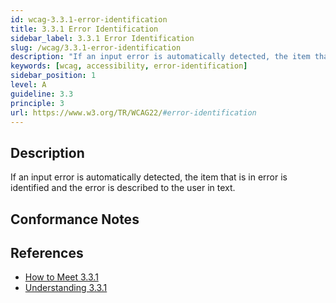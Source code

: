 ```yaml
---
id: wcag-3.3.1-error-identification
title: 3.3.1 Error Identification
sidebar_label: 3.3.1 Error Identification
slug: /wcag/3.3.1-error-identification
description: "If an input error is automatically detected, the item that is in error is identified and the error is described to the user in text."
keywords: [wcag, accessibility, error-identification]
sidebar_position: 1
level: A
guideline: 3.3
principle: 3
url: https://www.w3.org/TR/WCAG22/#error-identification
---
```


## Description

If an input error is automatically detected, the item that is in error is identified and the error is described to the user in text.

## Conformance Notes

<Project name="ads"></Project>

<Project name="scix">
  <Support />
</Project>

## References

- [How to Meet 3.3.1](https://www.w3.org/WAI/WCAG22/quickref/#error-identification)
- [Understanding 3.3.1](https://www.w3.org/WAI/WCAG22/Understanding/error-identification.html)

